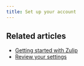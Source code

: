 ```yaml
---
title: Set up your account
---
```



<SetUpYourAccount />

## Related articles

* [Getting started with Zulip](/help/getting-started-with-zulip)
* [Review your settings](/help/review-your-settings)
